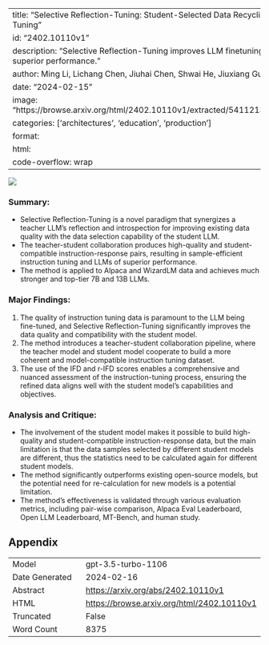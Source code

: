 
---
title: "Selective Reflection-Tuning: Student-Selected Data Recycling for LLM Instruction-Tuning"
id: "2402.10110v1"
description: "Selective Reflection-Tuning improves LLM finetuning without new data, achieving superior performance."
author: Ming Li, Lichang Chen, Jiuhai Chen, Shwai He, Jiuxiang Gu, Tianyi Zhou
date: "2024-02-15"
image: "https://browse.arxiv.org/html/2402.10110v1/extracted/5411213/Figures/reflection_main.png"
categories: ['architectures', 'education', 'production']
format:
  html:
    code-overflow: wrap
---

![](https://browse.arxiv.org/html/2402.10110v1/extracted/5411213/Figures/reflection_main.png)

### **Summary:**
- Selective Reflection-Tuning is a novel paradigm that synergizes a teacher LLM’s reflection and introspection for improving existing data quality with the data selection capability of the student LLM.
- The teacher-student collaboration produces high-quality and student-compatible instruction-response pairs, resulting in sample-efficient instruction tuning and LLMs of superior performance.
- The method is applied to Alpaca and WizardLM data and achieves much stronger and top-tier 7B and 13B LLMs.

### Major Findings:
1. The quality of instruction tuning data is paramount to the LLM being fine-tuned, and Selective Reflection-Tuning significantly improves the data quality and compatibility with the student model.
2. The method introduces a teacher-student collaboration pipeline, where the teacher model and student model cooperate to build a more coherent and model-compatible instruction tuning dataset.
3. The use of the IFD and r-IFD scores enables a comprehensive and nuanced assessment of the instruction-tuning process, ensuring the refined data aligns well with the student model’s capabilities and objectives.

### Analysis and Critique:
- The involvement of the student model makes it possible to build high-quality and student-compatible instruction-response data, but the main limitation is that the data samples selected by different student models are different, thus the statistics need to be calculated again for different student models.
- The method significantly outperforms existing open-source models, but the potential need for re-calculation for new models is a potential limitation.
- The method's effectiveness is validated through various evaluation metrics, including pair-wise comparison, Alpaca Eval Leaderboard, Open LLM Leaderboard, MT-Bench, and human study.

## Appendix

|          |          |
|----------|----------|
| Model     | gpt-3.5-turbo-1106       |
| Date Generated     | 2024-02-16       |
| Abstract | [https://arxiv.org/abs/2402.10110v1](https://arxiv.org/abs/2402.10110v1)        |
| HTML     | [https://browse.arxiv.org/html/2402.10110v1](https://browse.arxiv.org/html/2402.10110v1)       |
| Truncated       | False       |
| Word Count       | 8375       |